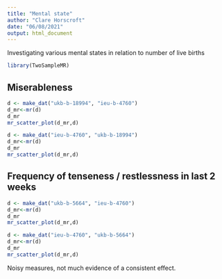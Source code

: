```yaml
---
title: "Mental state"
author: "Clare Horscroft"
date: "06/08/2021"
output: html_document
---
```


Investigating various mental states in relation to number of live births

```r
library(TwoSampleMR)
```

## Miserableness

```r
d <- make_dat("ukb-b-18994", "ieu-b-4760")
d_mr<-mr(d)
d_mr
mr_scatter_plot(d_mr,d)
```

```r
d <- make_dat("ieu-b-4760", "ukb-b-18994")
d_mr<-mr(d)
d_mr
mr_scatter_plot(d_mr,d)
```

## Frequency of tenseness / restlessness in last 2 weeks

```r
d <- make_dat("ukb-b-5664", "ieu-b-4760")
d_mr<-mr(d)
d_mr
mr_scatter_plot(d_mr,d)
```

```r
d <- make_dat("ieu-b-4760", "ukb-b-5664")
d_mr<-mr(d)
d_mr
mr_scatter_plot(d_mr,d)
```

Noisy measures, not much evidence of a consistent effect.

